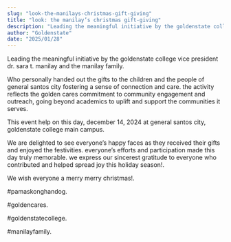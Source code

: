 ```yaml
---
slug: "look-the-manilays-christmas-gift-giving"
title: "look: the manilay’s christmas gift-giving"
description: "Leading the meaningful initiative by the goldenstate college vice president dr. sara t. manilay and..."
author: "Goldenstate"
date: "2025/01/28"
---
```


Leading the meaningful initiative by the goldenstate college vice president dr. sara t. manilay and the manilay family.

Who personally handed out the gifts to the children and the people of general santos city fostering a sense of connection and care. the activity reflects the golden cares commitment to community engagement and outreach, going beyond academics to uplift and support the communities it serves.

This event help on this day, december 14, 2024 at general santos city, goldenstate college main campus.

We are delighted to see everyone’s happy faces as they received their gifts and enjoyed the festivities. everyone’s efforts and participation made this day truly memorable. we express our sincerest gratitude to everyone who contributed and helped spread joy this holiday season!.

We wish everyone a merry merry christmas!.

#pamaskonghandog.

#goldencares.

#goldenstatecollege.

#manilayfamily.